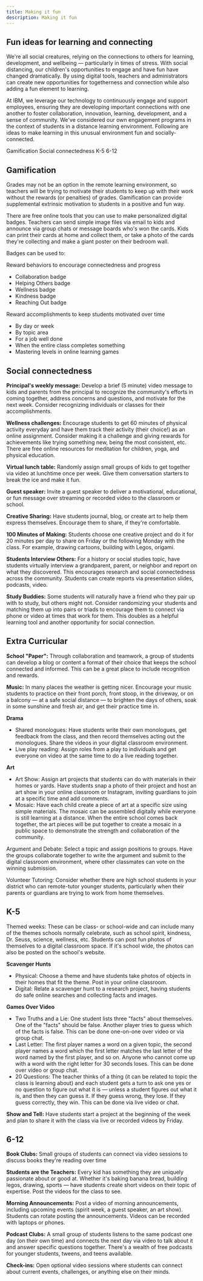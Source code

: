 ```yaml
---
title: Making it fun
description: Making it fun
---
```


## Fun ideas for learning and connecting

<PageDescription>

We're all social creatures, relying on the connections to others for learning, development, and wellbeing — particularly in times of stress. With social distancing, our children's opportunities to engage and have fun have changed dramatically. By using digital tools, teachers and administrators can create new opportunities for togetherness and connection while also adding a fun element to learning. 

At IBM, we leverage our technology to continuously engage and support employees, ensuring they are developing important connections with one another to foster collaboration, innovation, learning, development, and a sense of community. We've considered our own engagement programs in the context of students in a distance learning environment. Following are ideas to make learning in this unusual environment fun and socially-connected.

</PageDescription>

<AnchorLinks>
  <AnchorLink>Gamification</AnchorLink>
  <AnchorLink>Social connectedness</AnchorLink>
  <AnchorLink>K-5</AnchorLink>
  <AnchorLink>6-12</AnchorLink>
</AnchorLinks>


## Gamification

Grades may not be an option in the remote learning environment, so teachers will be trying to motivate their students to keep up with their work without the rewards (or penalties) of grades. Gamification can provide supplemental extrinsic motivation to students in a positive and fun way.

There are free online tools that you can use to make personalized digital badges. Teachers can send simple image files via email to kids and announce via group chats or message boards who's won the cards. Kids can print their cards at home and collect them, or take a photo of the cards they're collecting and make a giant poster on their bedroom wall. 

Badges can be used to:

Reward behaviors to encourage connectedness and progress

- Collaboration badge
- Helping Others badge
- Wellness badge
- Kindness badge
- Reaching Out badge

Reward accomplishments to keep students motivated over time

- By day or week
- By topic area
- For a job well done
- When the entire class completes something
- Mastering levels in online learning games

## Social connectedness

**Principal's weekly message:** Develop a brief (5 minute) video message to kids and parents from the principal to recognize the community's efforts in coming together, address concerns and questions, and motivate for the next week. Consider recognizing individuals or classes for their accomplishments.

**Wellness challenges:** Encourage students to get 60 minutes of physical activity everyday and have them track their activity (their choice!) as an online assignment. Consider making it a challenge and giving rewards for achievements like trying something new, being the most consistent, etc. There are free online resources for meditation for children, yoga, and physical education.

**Virtual lunch table:** Randomly assign small groups of kids to get together via video at lunchtime once per week. Give them conversation starters to break the ice and make it fun.

**Guest speaker:** Invite a guest speaker to deliver a motivational, educational, or fun message over streaming or recorded video to the classroom or school. 

**Creative Sharing:** Have students journal, blog, or create art to help them express themselves. Encourage them to share, if they're comfortable.

**100 Minutes of Making:** Students choose one creative project and do it for 20 minutes per day to share on Friday or the following Monday with the class. For example, drawing cartoons, building with Legos, origami.

**Students Interview Others:** For a history or social studies topic, have students virtually interview a grandparent, parent, or neighbor and report on what they discovered. This encourages research and social connectedness across the community. Students can create reports via presentation slides, podcasts, video.

**Study Buddies:** Some students will naturally have a friend who they pair up with to study, but others might not. Consider randomizing your students and matching them up into pairs or triads to encourage them to connect via phone or video at times that work for them. This doubles as a helpful learning tool and another opportunity for social connection.

## Extra Curricular

**School "Paper":** Through collaboration and teamwork, a group of students can develop a blog or content a format of their choice that keeps the school connected and informed. This can be a great place to include recognition and rewards.

**Music:** In many places the weather is getting nicer. Encourage your music students to practice on their front porch, front stoop, in the driveway, or on a balcony — at a safe social distance — to brighten the days of others, soak in some sunshine and fresh air, and get their practice time in.

**Drama**

- Shared monologues: Have students write their own monologues, get feedback from the class, and then record themselves acting out the monologues. Share the videos in your digital classroom environment.
- Live play reading: Assign roles from a play to individuals and get everyone on video at the same time to do a live reading together.

**Art**

- Art Show: Assign art projects that students can do with materials in their homes or yards. Have students snap a photo of their project and host an art show in your online classroom or Instagram, inviting guardians to join at a specific time and add comments.
- Mosaic: Have each child create a piece of art at a specific size using simple materials. The mosaic can be assembled digitally while everyone is still learning at a distance. When the entire school comes back together, the art pieces will be put together to create a mosaic in a public space to demonstrate the strength and collaboration of the community.

Argument and Debate: Select a topic and assign positions to groups. Have the groups collaborate together to write the argument and submit to the digital classroom environment, where other classmates can vote on the winning submission.

Volunteer Tutoring: Consider whether there are high school students in your district who can remote-tutor younger students, particularly when their parents or guardians are trying to work from home themselves.

## K-5

Themed weeks: These can be class- or school-wide and can include many of the themes schools normally celebrate, such as school spirit, kindness, Dr. Seuss, science, wellness, etc. Students can post fun photos of themselves to a digital classroom space. If it's school wide, the photos can also be posted on the school's website.

**Scavenger Hunts**

- Physical: Choose a theme and have students take photos of objects in their homes that fit the theme. Post in your online classroom.
- Digital: Relate a scavenger hunt to a research project, having students do safe online searches and collecting facts and images.

**Games Over Video**

- Two Truths and a Lie: One student lists three "facts" about themselves. One of the "facts" should be false. Another player tries to guess which of the facts is false. This can be done one-on-one over video or via group chat.
- Last Letter: The first player names a word on a given topic, the second player names a word which the first letter matches the last letter of the word named by the first player, and so on. Anyone who cannot come up with a word with the right letter for 30 seconds loses. This can be done over video or group chat.
- 20 Questions: The teacher thinks of a thing (it can be related to topic the class is learning about) and each student gets a turn to ask one yes or no question to figure out what it is — unless a student figures out what it is, and then they can guess it. If they guess wrong, they lose. If they guess correctly, they win. This can be done via live video or chat.

**Show and Tell:** Have students start a project at the beginning of the week and plan to share it with the class via live or recorded videos by Friday.

## 6-12

**Book Clubs:** Small groups of students can connect via video sessions to discuss books they're reading over time

**Students are the Teachers:** Every kid has something they are uniquely passionate about or good at. Whether it's baking banana bread, building legos, drawing, sports — have students create short videos on their topic of expertise. Post the videos for the class to see.

**Morning Announcements:** Post a video of morning announcements, including upcoming events (spirit week, a guest speaker, an art show). Students can rotate posting the announcements. Videos can be recorded with laptops or phones.

**Podcast Clubs:** A small group of students listens to the same podcast one day (on their own time) and connects the next day via video to talk about it and answer specific questions together. There's a wealth of free podcasts for younger students, tweens, and teens available.

**Check-ins:** Open optional video sessions where students can connect about current events, challenges, or anything else on their minds.
